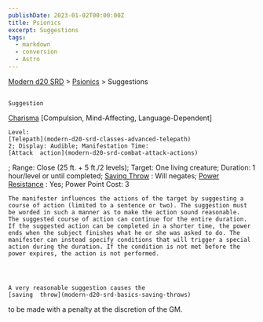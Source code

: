 ```yaml
---
publishDate: 2023-01-02T00:00:00Z
title: Psionics
excerpt: Suggestions
tags:
  - markdown
  - conversion
  - Astro
---
```


[Modern d20 SRD](/#modernD20) >
[Psionics](modern-d20-srd-psionics-index) > Suggestions

##

    Suggestion

[Charisma](modern-d20-srd-basics-ability-scores)
[Compulsion, Mind-Affecting, Language-Dependent]

    Level:
    [Telepath](modern-d20-srd-classes-advanced-telepath)
    2; Display: Audible; Manifestation Time:
    [Attack  action](modern-d20-srd-combat-attack-actions)
; Range: Close (25 ft. + 5 ft./2 levels); Target: One living creature; Duration: 1 hour/level or until completed;
[Saving Throw](modern-d20-srd-basics-saving-throws)
: Will negates;
[Power Resistance](modern-d20-srd-special-abilities-power-resistance)
: Yes; Power Point Cost: 3

    The manifester influences the actions of the target by suggesting a course of action (limited to a sentence or two). The suggestion must be worded in such a manner as to make the action sound reasonable.  The suggested course of action can continue for the entire duration. If the suggested action can be completed in a shorter time, the power ends when the subject finishes what he or she was asked to do. The manifester can instead specify conditions that will trigger a special action during the duration. If the condition is not met before the power expires, the action is not performed.




    A very reasonable suggestion causes the
    [saving  throw](modern-d20-srd-basics-saving-throws)
to be made with a penalty at the discretion of the GM.
